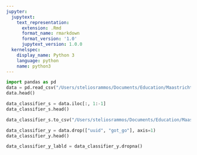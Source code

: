 ```yaml
---
jupyter:
  jupytext:
    text_representation:
      extension: .Rmd
      format_name: rmarkdown
      format_version: '1.0'
      jupytext_version: 1.0.0
  kernelspec:
    display_name: Python 3
    language: python
    name: python3
---
```


```python
import pandas as pd
data = pd.read_csv("/Users/steliosrammos/Documents/Education/Maastricht/DKE-Year3/BachelorThesis/bachelor_thesis/data/interim/data_2018.csv",sep=";")
data.head()
```

```python
data_classifier_s = data.iloc[:, 1:-1]
data_classifier_s.head()
```

```python
data_classifier_s.to_csv("/Users/steliosrammos/Documents/Education/Maastricht/DKE-Year3/BachelorThesis/bachelor_thesis/data/processed/data_classifier_s.csv", index=False, sep=";")
```

```python
data_classifier_y = data.drop(["uuid", "got_go"], axis=1)
data_classifier_y.head()
```

```python
data_classifier_y_labld = data_classifier_y.dropna()
```
